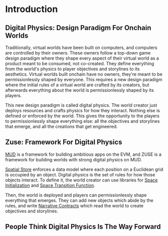 # Introduction 

## Digital Physics: Design Paradigm For Onchain Worlds
 
Traditionally, virtual worlds have been built on computers, and computers are controlled by their owners. These owners follow a top-down game design paradigm where they shape every aspect of their virtual world as a product meant to be consumed, not co-created. They define everything from the world's physics to player objectives and storylines to its aesthetics. Virtual worlds built onchain have no owners, they're meant to be permissionlessly shaped by everyone. This requires a new design paradigm where the initial rules of a virtual world are crafted by its creators, but afterwards everything about the world is permissionlessly shaped by its players.

This new design paradigm is called digital physics. The world creator just deploys resources and crafts physics for how they interact. Nothing else is defined or enforced by the world. This gives the opportunity to the players to permissionlessly shape everything else: all the objectives and storylines that emerge, and all the creations that get engineered.

## Zuse: Framework For Digital Physics

[MUD](https://mud.dev/) is a framework for building ambitious apps on the EVM, and ZUSE is a framework for building worlds with strong digital physics on MUD.

[Spatial Store](/spatial_store) enforces a data model where each position on a Euclidean grid is occupied by an object. Digital physics is the set of rules for how those objects interact. To define it, the world creator can use libraries for [Space Initialization](/space_initialization/introduction) and [Space Transition Function](/space_transition_function/introduction).

Then, the world is deployed and players can permissionlessly shape everything that emerges. They can add new objects which abide by the rules, and write [Narrative Contracts](narrative) which read the world to create objectives and storylines.

## People Think Digital Physics Is The Way Forward


<style>
{`
  .css-1dbjc4n.r-1ny4l3l {
      display: none;
  }
`}
</style>

<div style={{ display: 'grid', gridTemplateColumns: '1fr 1fr', gap: '20px', paddingTop: '12px' }}>
    <div>
        <TwitterTweetEmbed 
          tweetId="1537334093918130176" 
          options={{
            align: "center",
            cards: 'hidden',
            conversation: 'none',
          }}
        />
    </div>
    <div>
            <TwitterTweetEmbed
          tweetId="1630171941599338497"
          options={{
            align: "center",
            cards: 'hidden',
            conversation: 'none'
          }}
        />
    </div>
    <div>
        <TwitterTweetEmbed 
          tweetId="1614126968487940097" 
          options={{
            align: "center",
            cards: 'hidden',
            conversation: 'none'
          }}
        />
    </div>
    <div>
        <TwitterTweetEmbed
          tweetId="1629802418505408512"
          options={{
            align: "center",
            cards: 'hidden',
            conversation: 'none'
          }}
        />
    </div>
</div>
